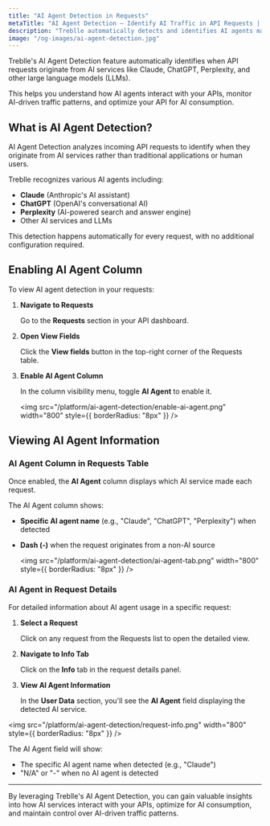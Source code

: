 ```yaml
---
title: "AI Agent Detection in Requests"
metaTitle: "AI Agent Detection – Identify AI Traffic in API Requests | Treblle Docs"
description: "Treblle automatically detects and identifies AI agents making API requests. Track Claude, ChatGPT, Perplexity, and other AI services accessing your APIs with real-time detection and filtering capabilities."
image: "/og-images/ai-agent-detection.jpg"
---
```


Treblle's AI Agent Detection feature automatically identifies when API requests originate from AI services like Claude, ChatGPT, Perplexity, and other large language models (LLMs). 

This helps you understand how AI agents interact with your APIs, monitor AI-driven traffic patterns, and optimize your API for AI consumption.

## What is AI Agent Detection?

AI Agent Detection analyzes incoming API requests to identify when they originate from AI services rather than traditional applications or human users. 

Treblle recognizes various AI agents including:

- **Claude** (Anthropic's AI assistant)
- **ChatGPT** (OpenAI's conversational AI)
- **Perplexity** (AI-powered search and answer engine)
- Other AI services and LLMs

This detection happens automatically for every request, with no additional configuration required.

## Enabling AI Agent Column

To view AI agent detection in your requests:

1. **Navigate to Requests**
   
   Go to the **Requests** section in your API dashboard.

2. **Open View Fields**
   
   Click the **View fields** button in the top-right corner of the Requests table.

3. **Enable AI Agent Column**
   
   In the column visibility menu, toggle **AI Agent** to enable it.
   
   <img
   src="/platform/ai-agent-detection/enable-ai-agent.png"
   width="800"
   style={{ borderRadius: "8px" }}
   />

## Viewing AI Agent Information

### AI Agent Column in Requests Table

Once enabled, the **AI Agent** column displays which AI service made each request.

The AI Agent column shows:
- **Specific AI agent name** (e.g., "Claude", "ChatGPT", "Perplexity") when detected
- **Dash (-)** when the request originates from a non-AI source

  <img
    src="/platform/ai-agent-detection/ai-agent-tab.png"
    width="800"
    style={{ borderRadius: "8px" }}
  />

### AI Agent in Request Details

For detailed information about AI agent usage in a specific request:

1. **Select a Request**
   
   Click on any request from the Requests list to open the detailed view.

2. **Navigate to Info Tab**
   
   Click on the **Info** tab in the request details panel.

3. **View AI Agent Information**
   
   In the **User Data** section, you'll see the **AI Agent** field displaying the detected AI service.

  <img
    src="/platform/ai-agent-detection/request-info.png"
    width="800"
    style={{ borderRadius: "8px" }}
  />

The AI Agent field will show:
- The specific AI agent name when detected (e.g., "Claude")
- "N/A" or "-" when no AI agent is detected

---

By leveraging Treblle's AI Agent Detection, you can gain valuable insights into how AI services interact with your APIs, optimize for AI consumption, and maintain control over AI-driven traffic patterns.